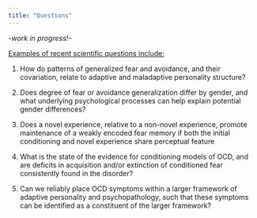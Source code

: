 ```yaml
---
title: "Questions"
---
```


*-work in progress!-*

[Examples of recent scientific questions include:]{.ul}

1.  How do patterns of generalized fear and avoidance, and their covariation, relate to adaptive and maladaptive personality structure?

2.  Does degree of fear or avoidance generalization differ by gender, and what underlying psychological processes can help explain potential gender differences?

3.  Does a novel experience, relative to a non-novel experience, promote maintenance of a weakly encoded fear memory if both the initial conditioning and novel experience share perceptual feature

4.  What is the state of the evidence for conditioning models of OCD, and are deficits in acquisition and/or extinction of conditioned fear consistently found in the disorder?

5.  Can we reliably place OCD symptoms within a larger framework of adaptive personality and psychopathology, such that these symptoms can be identified as a constituent of the larger framework?
